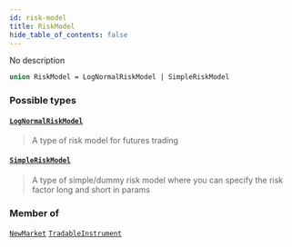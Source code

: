 ```yaml
---
id: risk-model
title: RiskModel
hide_table_of_contents: false
---
```








No description

```graphql
union RiskModel = LogNormalRiskModel | SimpleRiskModel
```


### Possible types

#### [`LogNormalRiskModel`](/testnet/api/graphql/objects/log-normal-risk-model) <Badge class="secondary" text="object"/>
> A type of risk model for futures trading
> 

#### [`SimpleRiskModel`](/testnet/api/graphql/objects/simple-risk-model) <Badge class="secondary" text="object"/>
> A type of simple/dummy risk model where you can specify the risk factor long and short in params
> 



### Member of

[`NewMarket`](/testnet/api/graphql/objects/new-market)  <Badge class="secondary" text="object"/><Bullet />[`TradableInstrument`](/testnet/api/graphql/objects/tradable-instrument)  <Badge class="secondary" text="object"/>



